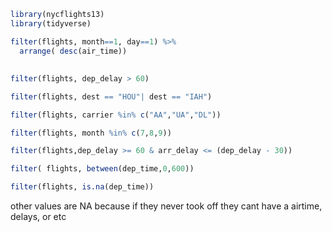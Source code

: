 

```r
library(nycflights13)
library(tidyverse)
```
```r
filter(flights, month==1, day==1) %>%
  arrange( desc(air_time))
```
##
```r
filter(flights, dep_delay > 60)

```

```r
filter(flights, dest == "HOU"| dest == "IAH")
```

```r
filter(flights, carrier %in% c("AA","UA","DL"))
```

```r
filter(flights, month %in% c(7,8,9))
```

```r
filter(flights,dep_delay >= 60 & arr_delay <= (dep_delay - 30))
```

```r
filter( flights, between(dep_time,0,600))
```

```r
filter(flights, is.na(dep_time))
```

other values are NA because if they never took off they cant have a airtime, delays, or etc

